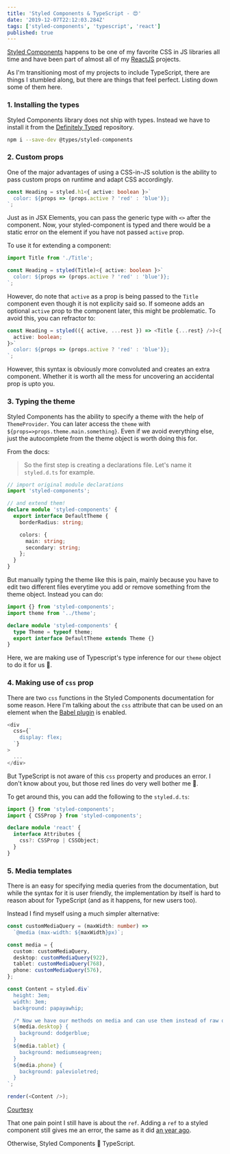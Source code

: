 ```yaml
---
title: 'Styled Components & TypeScript - 😍'
date: '2019-12-07T22:12:03.284Z'
tags: ['styled-components', 'typescript', 'react']
published: true
---
```


[Styled Components](https://www.styled-components.com/) happens to be one of my favorite CSS in JS libraries all time and have been part of almost all of my [ReactJS](https://reactjs.org/) projects.

As I'm transitioning most of my projects to include TypeScript, there are things I stumbled along, but there are things that feel perfect. Listing down some of them here.

### 1. Installing the types

Styled Components library does not ship with types. Instead we have to install it from the [Definitely Typed](https://github.com/DefinitelyTyped/DefinitelyTyped) repository.

```bash
npm i --save-dev @types/styled-components
```

### 2. Custom props

One of the major advantages of using a CSS-in-JS solution is the ability to pass custom props on runtime and adapt CSS accordingly.

```typescript
const Heading = styled.h1<{ active: boolean }>`
  color: ${props => (props.active ? 'red' : 'blue')};
`;
```

Just as in JSX Elements, you can pass the generic type with `<>` after the component. Now, your styled-component is typed and there would be a static error on the element if you have not passed `active` prop.

To use it for extending a component:

```typescript
import Title from './Title';

const Heading = styled(Title)<{ active: boolean }>`
  color: ${props => (props.active ? 'red' : 'blue')};
`;
```

However, do note that `active` as a prop is being passed to the `Title` component even though it is not explicity said so. If someone adds an optional `active` prop to the component later, this might be problematic. To avoid this, you can refractor to:

```typescript
const Heading = styled(({ active, ...rest }) => <Title {...rest} />)<{
  active: boolean;
}>`
  color: ${props => (props.active ? 'red' : 'blue')};
`;
```

However, this syntax is obviously more convoluted and creates an extra component. Whether it is worth all the mess for uncovering an accidental prop is upto you.

### 3. Typing the theme

Styled Components has the ability to specify a theme with the help of `ThemeProvider`. You can later access the `theme` with `${props=>props.theme.main.something}`. Even if we avoid everything else, just the autocomplete from the theme object is worth doing this for.

From the docs:

> So the first step is creating a declarations file. Let's name it `styled.d.ts` for example.

```typescript
// import original module declarations
import 'styled-components';

// and extend them!
declare module 'styled-components' {
  export interface DefaultTheme {
    borderRadius: string;

    colors: {
      main: string;
      secondary: string;
    };
  }
}
```

But manually typing the theme like this is pain, mainly because you have to edit two different files everytime you add or remove something from the theme object. Instead you can do:

```typescript
import {} from 'styled-components';
import theme from '../theme';

declare module 'styled-components' {
  type Theme = typeof theme;
  export interface DefaultTheme extends Theme {}
}
```

Here, we are making use of Typescript's type inference for our `theme` object to do it for us 🙌.

### 4. Making use of `css` prop

There are two `css` functions in the Styled Components documentation for some reason. Here I'm talking about the `css` attribute that can be used on an element when the [Babel plugin](https://www.styled-components.com/docs/tooling#babel-plugin) is enabled.

```javascript
<div
  css={`
    display: flex;
  `}
>
  ...
</div>
```

But TypeScript is not aware of this `css` property and produces an error. I don't know about you, but those red lines do very well bother me 👻.

To get around this, you can add the following to the `styled.d.ts`:

```typescript
import {} from 'styled-components';
import { CSSProp } from 'styled-components';

declare module 'react' {
  interface Attributes {
    css?: CSSProp | CSSObject;
  }
}
```

### 5. Media templates

There is an easy for specifying media queries from the documentation, but while the syntax for it is user friendly, the implementation by itself is hard to reason about for TypeScript (and as it happens, for new users too).

Instead I find myself using a much simpler alternative:

```typescript
const customMediaQuery = (maxWidth: number) =>
  `@media (max-width: ${maxWidth}px)`;

const media = {
  custom: customMediaQuery,
  desktop: customMediaQuery(922),
  tablet: customMediaQuery(768),
  phone: customMediaQuery(576),
};

const Content = styled.div`
  height: 3em;
  width: 3em;
  background: papayawhip;

  /* Now we have our methods on media and can use them instead of raw queries */
  ${media.desktop} {
    background: dodgerblue;
  }
  ${media.tablet} {
    background: mediumseagreen;
  }
  ${media.phone} {
    background: palevioletred;
  }
`;

render(<Content />);
```

[Courtesy](https://github.com/styled-components/styled-components/issues/2303#issuecomment-480047731)

>

That one pain point I still have is about the `ref`. Adding a `ref` to a styled component still gives me an error, the same as it did [an year ago](https://spectrum.chat/styled-components/general/typescript-support-for-refs~76750641-e0de-4fdb-82b8-f09aa5ca42f1).

Otherwise, Styled Components 💙 TypeScript.
